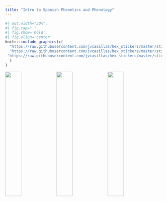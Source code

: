 ```yaml
---
title: "Intro to Spanish Phonetics and Phonology"
---
```


```r
#| out.width="30%", 
#| fig.cap=" ",
#| fig.show='hold', 
#| fig.align='center'
knitr::include_graphics(c(
  "https://raw.githubusercontent.com/jvcasillas/hex_stickers/master/stickers/intro_phonetics.png",
  "https://raw.githubusercontent.com/jvcasillas/hex_stickers/master/stickers/intro_phonetics_mat.png", 
 "https://raw.githubusercontent.com/jvcasillas/hex_stickers/master/stickers/intro_phonetics_grad.png"
  )
)
```

![](https://raw.githubusercontent.com/jvcasillas/hex_stickers/master/stickers/intro_phonetics.png){width=32%} ![](https://raw.githubusercontent.com/jvcasillas/hex_stickers/master/stickers/intro_phonetics_mat.png){width=32%} ![](https://raw.githubusercontent.com/jvcasillas/hex_stickers/master/stickers/intro_phonetics_grad.png){width=32%}
